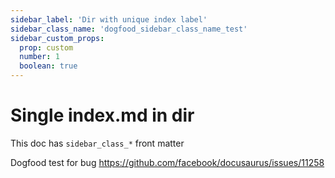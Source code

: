 ```yaml
---
sidebar_label: 'Dir with unique index label'
sidebar_class_name: 'dogfood_sidebar_class_name_test'
sidebar_custom_props:
  prop: custom
  number: 1
  boolean: true
---
```


# Single index.md in dir

This doc has `sidebar_class_*` front matter

Dogfood test for bug https://github.com/facebook/docusaurus/issues/11258
